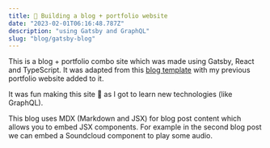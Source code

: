 ```yaml
---
title: 🚧 Building a blog + portfolio website
date: "2023-02-01T06:16:48.787Z"
description: "using Gatsby and GraphQL"
slug: "blog/gatsby-blog"
---
```



This is a blog + portfolio combo site which was made using Gatsby, 
React and TypeScript. It was adapted from this [blog template](https://www.gatsbyjs.com/starters/gatsbyjs/gatsby-starter-blog) with my previous portfolio website added to it.

It was fun making this site 🍓 as I got to learn new technologies (like GraphQL). 

This blog uses MDX (Markdown and JSX) for blog post content which allows you to embed JSX components. For example in the second blog post we can embed a Soundcloud component to play some audio.


